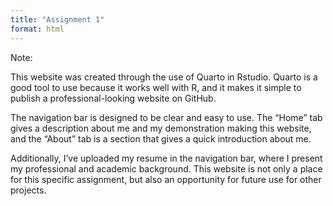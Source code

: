 ---
title: "Assignment 1"
format: html
---

Note:

This website was created through the use of Quarto in Rstudio. Quarto is a good tool to use because it works well with R, and it makes it simple to publish a professional-looking website on GitHub.

The navigation bar is designed to be clear and easy to use. The "Home" tab gives a description about me and my demonstration making this website, and the "About" tab is a section that gives a quick introduction about me.

Additionally, I've uploaded my resume in the navigation bar, where I present my professional and academic background. This website is not only a place for this specific assignment, but also an opportunity for future use for other projects.
